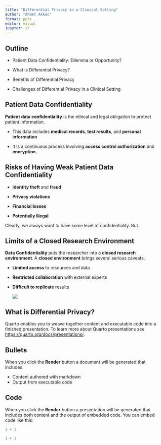 ```yaml
---
title: "Differential Privacy in a Clinical Setting"
author: "Ahmet Akkoc"
format: pptx
editor: visual
jupyter: ir
---
```


## **Outline**

-   Patient Data Confidentiality: Dilemma or Opportunity?

-   What is Differential Privacy?

-   Benefits of Differential Privacy

-   Challenges of Differential Privacy in a Clinical Setting

## Patient Data Confidentiality

**Patient data confidentiality** is the ethical and legal obligation to protect patient information.

-   This data includes **medical records**, **test results**, and **personal information**

-   It is a continuous process involving **access control authorization** and **encryption**.

## **Risks of Having Weak Patient Data Confidentiality**

-   **Identity theft** and **fraud**

-   **Privacy violations**

-   **Financial losses**

-   **Potentially illegal**

Clearly, we always want to have some level of confidentiality. But...

## **Limits of a Closed Research Environment**

**Data Confidentiality** puts the researcher into a **closed research environment**. A **closed environment** brings several serious caveats.

-   **Limited access** to resources and data

-   **Restricted collaboration** with external experts

-   **Difficult to replicate** results

    ![](img/researcher.jpg){fig-align="right"}

## **What is Differential Privacy?**

Quarto enables you to weave together content and executable code into a finished presentation. To learn more about Quarto presentations see <https://quarto.org/docs/presentations/>.

## Bullets

When you click the **Render** button a document will be generated that includes:

-   Content authored with markdown
-   Output from executable code

## Code

When you click the **Render** button a presentation will be generated that includes both content and the output of embedded code. You can embed code like this:

```R
1 + 1
```

```r
1 + 1
```
